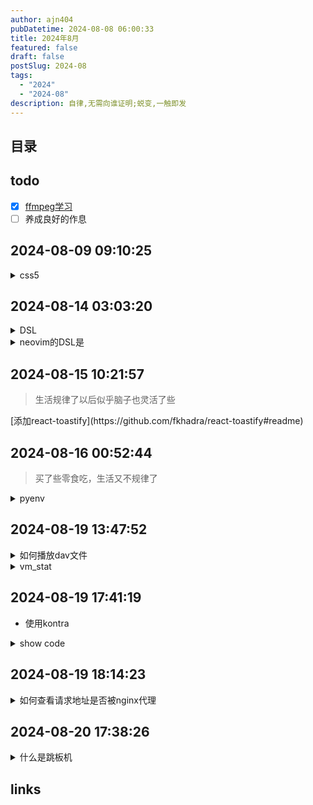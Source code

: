 ```yaml
---
author: ajn404
pubDatetime: 2024-08-08 06:00:33
title: 2024年8月
featured: false
draft: false
postSlug: 2024-08
tags:
  - "2024"
  - "2024-08"
description: 自律,无需向谁证明;蜕变,一触即发
---
```


## 目录

## todo

- [x] [ffmpeg学习](/posts/ffmpeg)
- [ ] 养成良好的作息

## 2024-08-09 09:10:25

<details>
<summary>css5</summary>
CSS5并不是一个正式的版本名称，但它通常指的是自CSS3以来引入的一系列新特性和功能。这些新特性在过去几年中逐渐被开发者和浏览器支持。以下是一些在2023年和2024年被广泛讨论的CSS新特性：

1. **容器查询（Container Queries）**：允许开发者根据父容器的大小来调整子元素的样式。这使得组件能够更灵活地适应不同的布局需求，而不仅仅依赖于视口大小的媒体查询[2](https://positivethinking.tech/insights/the-10-new-css-features-in-2023)[3](https://academind.com/tutorials/5-modern-css-features-you-should-know-in-2024)。

2. **CSS嵌套（CSS Nesting）**：原生支持CSS嵌套，允许开发者在一个选择器内部定义另一个选择器，从而减少冗余代码并提高可读性。这一特性以前通常依赖于CSS预处理器如Sass或Less来实现[2](https://positivethinking.tech/insights/the-10-new-css-features-in-2023)[3](https://academind.com/tutorials/5-modern-css-features-you-should-know-in-2024)。

3. **`:has()`选择器**：这个选择器允许开发者根据子元素的状态来改变父元素的样式，例如，当某个输入框被选中时，可以改变其父元素的边框样式。这简化了许多需要JavaScript的操作[3](https://academind.com/tutorials/5-modern-css-features-you-should-know-in-2024)。

4. **新视口单位**：引入了小视口（svh/svw）、大视口（lvh/lvw）和动态视口（dvh/dvw）单位，这些单位考虑了移动设备上浏览器工具栏的高度，使得布局更加精确[2](https://positivethinking.tech/insights/the-10-new-css-features-in-2023)。

5. **间距属性（Gap Property）**：在Flexbox和Grid布局中引入了`gap`属性，可以更方便地设置行和列之间的间距，而不需要单独处理第一个和最后一个元素的边距[2](https://positivethinking.tech/insights/the-10-new-css-features-in-2023)。

6. **强调颜色属性（Accent-color Property）**：允许开发者快速自定义表单元素（如复选框和单选按钮）的颜色，简化了样式的应用[2](https://positivethinking.tech/insights/the-10-new-css-features-in-2023)。

这些新特性使得CSS在现代网页开发中更加灵活和强大，帮助开发者更高效地创建响应式和用户友好的界面。随着浏览器的不断更新和支持，预计未来会有更多的CSS特性被引入和普及。

</details>

## 2024-08-14 03:03:20

<details>
<summary>DSL</summary>

领域特定语言（Domain-Specific Language，简称 DSL）是一种专门为特定领域或特定问题域设计的编程语言或规格语言。与通用编程语言（如 Python、Java 或 C++）不同，领域特定语言通常针对某一特定任务或应用场景，旨在提高开发效率和代码可读性。

### 领域特定语言的特点

1. **专用性**：DSL 主要用于解决特定领域的问题，例如数据库查询、图形设计、网络配置等。它们通常不适合用于其他领域的编程。

2. **简化语法**：DSL 的语法通常比通用语言更简单，更接近于自然语言或领域内的专业术语，使得非程序员也能理解和使用。

3. **高效性**：由于 DSL 针对特定任务进行了优化，因此在处理相关问题时，通常比通用语言更高效。

4. **可读性**：DSL 的设计通常注重代码的可读性，使得开发人员和领域专家能够更容易地理解代码的意图。

### 领域特定语言的类型

领域特定语言可以分为两类：

1. **内部 DSL**：这些语言是构建在通用编程语言之上的，利用通用语言的语法和特性来创建一种新的语言风格。例如，Ruby 中的 RSpec 测试框架就是一个内部 DSL，它使用 Ruby 的语法来描述测试用例。

2. **外部 DSL**：这些语言有自己独立的语法和解析器，通常需要单独的编译器或解释器来处理。例如，SQL（结构化查询语言）就是一种外部 DSL，用于数据库查询和操作。

### 领域特定语言的例子

- **SQL**：用于数据库操作的语言，专门设计用于查询和管理关系数据库。
- **HTML/CSS**：用于网页设计和布局的标记语言和样式表语言。
- **正则表达式**：用于字符串匹配和搜索的模式描述语言。
- **Makefile**：用于自动化构建过程的脚本语言。

### 总结

领域特定语言通过提供针对特定任务的简化语法和功能，帮助开发人员更高效地解决问题。它们在软件开发中扮演着重要角色，尤其是在需要与特定领域知识紧密结合的应用场景中。

</details>

<details>
<summary>neovim的DSL是</summary>

Neovim 的领域特定语言（DSL）主要是指其配置和插件开发中使用的 Lua 语言。Neovim 通过引入 Lua 作为配置语言，提供了一种灵活且强大的方式来扩展和自定义编辑器的功能。

### Neovim 的 DSL 特点

1. **Lua 语言**：Neovim 使用 Lua 作为其主要的脚本语言，Lua 是一种轻量级、高效的脚本语言，适合嵌入式使用。通过 Lua，用户可以编写插件、配置编辑器行为以及实现复杂的自动化任务。

2. **简化的 API**：Neovim 提供了一套丰富的 API，允许开发者通过 Lua 访问和操作编辑器的各个方面。这些 API 使得开发者能够轻松实现自定义功能，如键映射、命令定义和用户界面修改。

3. **插件系统**：Neovim 的插件系统支持使用 Lua 编写插件，开发者可以利用 Lua 的特性来创建高性能的插件。这种灵活性使得 Neovim 的生态系统不断扩展，用户可以根据自己的需求安装和配置各种插件。

4. **易于学习和使用**：对于熟悉 Lua 的开发者来说，Neovim 的 DSL 提供了一种直观的方式来定制编辑器。即使是新手，也能通过简单的 Lua 代码快速上手。

### 示例

以下是一个简单的 Neovim 配置示例，展示了如何使用 Lua 进行基本的设置：

```lua
-- 设置行号
vim.o.number = true

-- 设置缩进
vim.o.tabstop = 4
vim.o.shiftwidth = 4
vim.o.expandtab = true

-- 映射键
vim.api.nvim_set_keymap('n', '<leader>ff', ':Telescope find_files<CR>', { noremap = true, silent = true })
```

在这个示例中，使用 Lua 语法设置了行号、缩进规则，并定义了一个键映射。

### 总结

Neovim 的 DSL 主要是通过 Lua 实现的，提供了强大的扩展性和灵活性，使得用户能够根据自己的需求定制编辑器的行为和功能。这种设计使得 Neovim 成为一个高度可定制的文本编辑器，适合各种开发需求。

</details>

## 2024-08-15 10:21:57

> 生活规律了以后似乎脑子也灵活了些

<div class="text-2xl font-bold text-center cursor-wait">
  [添加react-toastify](https://github.com/fkhadra/react-toastify#readme)
</div>

## 2024-08-16 00:52:44

> 买了些零食吃，生活又不规律了

<details>
<summary>pyenv</summary>

pyenv 是一个简单的 Python 版本管理工具，它允许用户轻松地在多个 Python 版本之间切换。

```shell
# 下载
curl https://pyenv.run | bash

# 配置环境
export PYENV_ROOT="$HOME/.pyenv"
[[ -d $PYENV_ROOT/bin ]] && export PATH="$PYENV_ROOT/bin:$PATH"
eval "$(pyenv init -)"

# 设置全局 Python 版本
pyenv global 2.7.18
```

</details>

## 2024-08-19 13:47:52

<details>
<summary>如何播放dav文件</summary>

要在网页上播放 DAV 文件，通常需要将 DAV 文件转换为浏览器支持的格式，因为大多数浏览器不直接支持 DAV 格式。以下是一些常见的方法来实现这一目标：

### 1. 使用转换工具

首先，你可以使用一些在线或离线工具将 DAV 文件转换为常见的视频格式，如 MP4 或 HLS。以下是一些推荐的工具：

- **FFmpeg**：这是一个强大的命令行工具，可以将 DAV 文件转换为其他格式。你可以使用以下命令将 DAV 转换为 MP4：

  ```bash
  ffmpeg -i input.dav -c:v libx264 -c:a aac output.mp4
  ```

- **在线转换器**：有许多在线服务可以将 DAV 文件转换为 MP4 或其他格式，例如 [Online Convert](https://video.online-convert.com/convert/dav-to-mpg) [3](https://video.online-convert.com/convert/dav-to-mpg)。

### 2. 使用流媒体服务器

如果你需要实时播放 DAV 文件，可以考虑使用流媒体服务器（如 Wowza、Red5 或 Nginx RTMP 模块）来处理 DAV 流并将其转换为浏览器支持的格式（如 HLS 或 DASH）。这样，你可以在网页上使用 HTML5 `<video>` 标签播放流。

### 3. 播放转换后的文件

一旦你将 DAV 文件转换为浏览器支持的格式（如 MP4），你可以使用 HTML5 `<video>` 标签在网页上播放它。示例代码如下：

```html
<video controls>
  <source src="path/to/your/video.mp4" type="video/mp4" />
  您的浏览器不支持视频标签。
</video>
```

### 4. 使用 JavaScript 播放

如果你希望通过 JavaScript 控制视频播放，可以使用以下代码：

```html
<video id="myVideo" controls>
  <source src="path/to/your/video.mp4" type="video/mp4" />
  您的浏览器不支持视频标签。
</video>

<script>
  const video = document.getElementById("myVideo");
  video.play(); // 自动播放视频
</script>
```

### 总结

由于浏览器不直接支持 DAV 文件，最有效的方法是将其转换为 MP4 或其他支持的格式，然后使用 HTML5 `<video>` 标签进行播放。通过使用 FFmpeg 或在线转换工具，你可以轻松地完成这一过程。

</details>

<details>
<summary>vm_stat</summary>

```shell
└─(14:00:18)──> vm_stat                                           ──(一, 819)─┘
Mach Virtual Memory Statistics: (page size of 16384 bytes)
Pages free:                                5743.
Pages active:                            319024.
Pages inactive:                          314350.
Pages speculative:                         4305.
Pages throttled:                              0.
Pages wired down:                        131577.
Pages purgeable:                           5434.
"Translation faults":                5790473889.
Pages copy-on-write:                   18486166.
Pages zero filled:                    691393681.
Pages reactivated:                    315635451.
Pages purged:                          13915221.
File-backed pages:                       223422.
Anonymous pages:                         414257.
Pages stored in compressor:              420240.
Pages occupied by compressor:            240030.
Decompressions:                       337929136.
Compressions:                         387047075.
Pageins:                               29825800.
Pageouts:                                833135.
Swapins:                                7152830.
Swapouts:                              11132853.
```

从你提供的 `vm_stat` 输出中，可以分析出当前系统的虚拟内存使用情况。以下是各项指标的解释：

1. **Pages free (空闲页面)**: 当前系统中有 5743 个页面是空闲的，表示这些页面可以被分配给新的进程或用于缓存。

2. **Pages active (活动页面)**: 有 319024 个页面正在被使用，这些页面包含当前正在运行的进程的数据。

3. **Pages inactive (非活动页面)**: 314350 个页面处于非活动状态，这些页面曾经被使用，但现在不再被活跃进程使用，可以被系统回收。

4. **Pages speculative (推测页面)**: 4305 个页面被标记为推测性，这些页面是系统预先加载的，以提高性能。

5. **Pages wired down (固定页面)**: 131577 个页面是固定的，意味着这些页面不能被交换到磁盘上，通常是操作系统的核心部分或驱动程序。

6. **Pages purgeable (可清除页面)**: 5434 个页面是可清除的，表示这些页面可以在内存紧张时被释放。

7. **Translation faults (地址转换错误)**: 5790473889 次，表示在访问内存时发生了多少次地址转换错误，通常是由于页面不在内存中而需要从磁盘加载。

8. **Pages copy-on-write (写时复制页面)**: 18486166 次，表示在进行写操作时，系统需要复制页面以保持数据一致性。

9. **Pages zero filled (零填充页面)**: 691393681 次，表示系统为新分配的页面填充了零。

10. **Pages reactivated (重新激活页面)**: 315635451 次，表示从非活动状态重新激活的页面。

11. **Pages purged (清除页面)**: 13915221 次，表示被清除的页面数量。

12. **File-backed pages (文件支持页面)**: 223422 个页面是由文件支持的，通常是映射到磁盘文件的页面。

13. **Anonymous pages (匿名页面)**: 414257 个页面是匿名的，表示这些页面没有文件支持。

14. **Pages stored in compressor (压缩存储页面)**: 420240 个页面被压缩存储，以节省内存。

15. **Pages occupied by compressor (压缩占用页面)**: 240030 个页面被压缩器占用。

16. **Decompressions (解压缩次数)**: 337929136 次，表示从压缩状态恢复到正常状态的次数。

17. **Compressions (压缩次数)**: 387047075 次，表示将页面压缩以节省内存的次数。

18. **Pageins (页面调入)**: 29825800 次，表示从磁盘调入内存的页面数量。

19. **Pageouts (页面调出)**: 833135 次，表示从内存调出到磁盘的页面数量。

20. **Swapins (交换调入)**: 7152830 次，表示从交换空间调入内存的页面数量。

21. **Swapouts (交换调出)**: 11132853 次，表示从内存调出到交换空间的页面数量。

从这些数据可以看出，系统的内存使用情况相对活跃，尤其是活动页面和非活动页面的数量都很高。需要注意的是，频繁的页面调入和调出可能会影响系统性能，建议监控这些指标，并考虑关闭一些占用内存较大的应用程序，或者增加物理内存以改善性能。

</details>

## 2024-08-19 17:41:19

- 使用kontra

<details>
<summary>show code</summary>

```astro
---

---

<script>
  import { init, Sprite, GameLoop } from "kontra/kontra.mjs";

  let { canvas } = init();

  // 创建一个简单的角色
  let player = Sprite({
    x: 100, // 起始位置
    y: 80,
    color: "red", // 颜色
    width: 20, // 宽度
    height: 40, // 高度
    dx: 2, // 水平方向速度
  });

  // 创建游戏循环
  let loop = GameLoop({
    update: function () {
      player.update();

      // 反转方向以防止角色离开画布
      if (player.x > canvas.width || player.x < 0) {
        player.dx = -player.dx;
      }
    },
    render: function () {
      player.render();
    },
  });

  loop.start(); // 开始游戏循环
</script>

<style>
  canvas {
    display: block;
    margin: 0 auto;
    background-color: #f0f0f0;
    border: 1px solid #000;
  }
</style>

<canvas width="640" height="480"></canvas>

```


<Kontra client:visible />

</details>

## 2024-08-19 18:14:23

<details>
<summary>如何查看请求地址是否被nginx代理</summary>
要查看某个请求地址是否被 Nginx 代理，可以通过以下几种方式来确认：

### 1. **使用 `curl` 查看响应头**

你可以使用 `curl` 命令行工具来查看请求是否经过了 Nginx 代理。Nginx 通常会在响应头中添加一些自定义头信息。

```bash
curl -I http://your-nginx-domain.com/path/to/resource
```

或使用 `-v` 选项查看详细的请求和响应信息：

```bash
curl -v http://your-nginx-domain.com/path/to/resource
```

#### 如何判断：

- 检查响应头是否包含 `Server: nginx` 或者其他 Nginx 添加的头信息，例如 `X-Proxy-Cache`，`X-Real-IP`，`X-Forwarded-For`，`X-Forwarded-Proto` 等。
- 如果你看到这些头信息，那么可以确定请求是通过 Nginx 代理的。

### 2. **查看 Nginx 访问日志**

Nginx 会将所有处理的请求记录到访问日志中。你可以通过查看 Nginx 的访问日志来确认某个请求是否通过了 Nginx。

Nginx 的访问日志通常位于 `/var/log/nginx/access.log`，你可以使用以下命令查看最新的日志条目：

```bash
tail -f /var/log/nginx/access.log
```

然后发起请求，查看日志中是否记录了这个请求。如果日志中显示了该请求的路径、方法、状态码等信息，说明请求已经经过了 Nginx。

### 3. **使用 Nginx 错误日志**

如果你的请求被 Nginx 代理时出现了错误，可以查看 Nginx 的错误日志。这通常位于 `/var/log/nginx/error.log`。

```bash
tail -f /var/log/nginx/error.log
```

当你发起请求时，检查错误日志中是否有相关的错误信息。Nginx 在处理错误时通常会记录相关的上下文。

### 4. **使用 `ngrep` 或 `tcpdump` 监控流量**

如果你想查看 Nginx 是否接收并转发了某个请求，可以使用 `ngrep` 或 `tcpdump` 来捕获网络流量。

例如，使用 `ngrep` 监听 HTTP 请求：

```bash
sudo ngrep -d any -W byline 'GET|POST' tcp port 80
```

使用 `tcpdump` 监听流量：

```bash
sudo tcpdump -i any -A -s 0 'tcp port 80'
```

通过分析这些工具捕获到的数据，你可以看到请求的具体流向。

### 5. **添加调试日志**

你可以在 Nginx 配置中为某些 `location` 块或整个服务器块添加调试日志，以确认请求的流向。修改 `nginx.conf` 并设置日志级别为 `debug`：

```nginx
error_log /var/log/nginx/error.log debug;
```

然后重启 Nginx 服务，重新查看 `error.log` 中的调试信息，确认请求是否被代理。

### 总结

通过以上方法，你可以有效地确认请求是否经过了 Nginx 代理。使用 `curl` 查看响应头和查看 Nginx 日志是最常用的方法，而流量监控工具和调试日志则更适合于更深入的分析和问题排查。

</details>

## 2024-08-20 17:38:26

<details>
<summary>什么是跳板机</summary>

跳板机（Jump Server）是一种网络安全设备，主要用于在不同的安全区域之间提供受控的访问。它充当一个中介，允许用户从一个网络连接到跳板机，然后再“跳转”到另一个网络。这种设计可以增强网络的安全性，因为跳板机通常会被配置为监控和记录所有通过它的流量，从而为网络管理员提供审计和监控的能力[1](https://www.ssh.com/academy/iam/jump-server)[5](https://nordvpn.com/cybersecurity/glossary/jump-server/?srsltid=AfmBOooMrGW0zN32U1ZlSynznh0FHI8JKPozz2vz_yCMWeUAL9lHRs5F)。

跳板机的工作原理是，当用户需要访问一个位于受保护网络（如DMZ）中的设备时，他们首先需要通过跳板机进行身份验证。只有经过验证的用户才能访问目标设备，这样可以有效地防止未授权的访问[3](https://en.wikipedia.org/wiki/Jump_server)[4](https://community.cisco.com/t5/network-management/what-is-jump-server-or-jump-box/td-p/4684022)。

跳板机通常用于大型企业或数据中心，因为它们需要管理多个客户端和服务器连接。通过使用跳板机，企业可以增强对内部服务器和域的控制，并提高安全性，防止数据泄露和网络攻击[1](https://www.ssh.com/academy/iam/jump-server)[6](https://www.javatpoint.com/what-is-a-jump-server)。

</details>

## links
